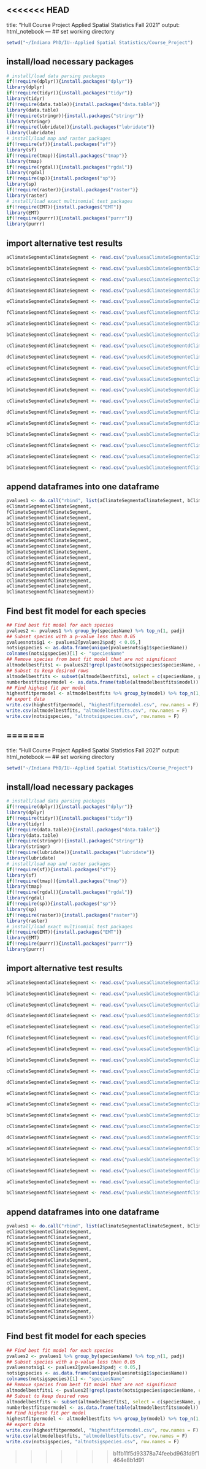 <<<<<<< HEAD
---
title: "Hull Course Project Applied Spatial Statistics Fall 2021"
output: html_notebook
---
## set working directory
```r
setwd("~/Indiana PhD/IU--Applied Spatial Statistics/Course_Project")
```

## install/load necessary packages
```r
# install/load data parsing packages
if(!require(dplyr)){install.packages("dplyr")}
library(dplyr)
if(!require(tidyr)){install.packages("tidyr")}
library(tidyr)
if(!require(data.table)){install.packages("data.table")}
library(data.table)
if(!require(stringr)){install.packages("stringr")}
library(stringr)
if(!require(lubridate)){install.packages("lubridate")}
library(lubridate)
# install/load map and raster packages
if(!require(sf)){install.packages("sf")}
library(sf)
if(!require(tmap)){install.packages("tmap")}
library(tmap)
if(!require(rgdal)){install.packages("rgdal")}
library(rgdal)
if(!require(sp)){install.packages("sp")}
library(sp)
if(!require(raster)){install.packages("raster")}
library(raster)
# install/load exact multinomial test packages
if(!require(EMT)){install.packages("EMT")}
library(EMT)
if(!require(purrr)){install.packages("purrr")}
library(purrr)
```

## import alternative test results
```r
aClimateSegmentaClimateSegment <- read.csv("pvaluesaClimateSegmentaClimateSegment.csv", header = T)

bClimateSegmentbClimateSegment <- read.csv("pvaluesbClimateSegmentbClimateSegment.csv", header = T)

cClimateSegmentcClimateSegment <- read.csv("pvaluescClimateSegmentcClimateSegment.csv", header = T)

dClimateSegmentdClimateSegment <- read.csv("pvaluesdClimateSegmentdClimateSegment.csv", header = T)

eClimateSegmenteClimateSegment <- read.csv("pvalueseClimateSegmenteClimateSegment.csv", header = T)

fClimateSegmentfClimateSegment <- read.csv("pvaluesfClimateSegmentfClimateSegment.csv", header = T)

aClimateSegmentbClimateSegment <- read.csv("pvaluesaClimateSegmentbClimateSegment.csv", header = T)

bClimateSegmentcClimateSegment <- read.csv("pvaluesbClimateSegmentcClimateSegment.csv", header = T)

cClimateSegmentdClimateSegment <- read.csv("pvaluescClimateSegmentdClimateSegment.csv", header = T)

dClimateSegmenteClimateSegment <- read.csv("pvaluesdClimateSegmenteClimateSegment.csv", header = T)

eClimateSegmentfClimateSegment <- read.csv("pvalueseClimateSegmentfClimateSegment.csv", header = T)

aClimateSegmentcClimateSegment <- read.csv("pvaluesaClimateSegmentcClimateSegment.csv", header = T)

bClimateSegmentdClimateSegment <- read.csv("pvaluesbClimateSegmentdClimateSegment.csv", header = T)

cClimateSegmenteClimateSegment <- read.csv("pvaluescClimateSegmenteClimateSegment.csv", header = T)

dClimateSegmentfClimateSegment <- read.csv("pvaluesdClimateSegmentfClimateSegment.csv", header = T)

aClimateSegmentdClimateSegment <- read.csv("pvaluesaClimateSegmentdClimateSegment.csv", header = T)

bClimateSegmenteClimateSegment <- read.csv("pvaluesbClimateSegmenteClimateSegment.csv", header = T)

cClimateSegmentfClimateSegment <- read.csv("pvaluescClimateSegmentfClimateSegment.csv", header = T)

aClimateSegmenteClimateSegment <- read.csv("pvaluesaClimateSegmenteClimateSegment.csv", header = T)

bClimateSegmentfClimateSegment <- read.csv("pvaluesbClimateSegmentfClimateSegment.csv", header = T)
```

## append dataframes into one dataframe
```r
pvalues1 <- do.call("rbind", list(aClimateSegmentaClimateSegment, bClimateSegmentbClimateSegment, cClimateSegmentcClimateSegment, dClimateSegmentdClimateSegment, 
eClimateSegmenteClimateSegment, 
fClimateSegmentfClimateSegment, 
aClimateSegmentbClimateSegment, 
bClimateSegmentcClimateSegment, 
cClimateSegmentdClimateSegment, 
dClimateSegmenteClimateSegment, 
eClimateSegmentfClimateSegment, 
aClimateSegmentcClimateSegment, 
bClimateSegmentdClimateSegment, 
cClimateSegmenteClimateSegment, 
dClimateSegmentfClimateSegment, 
aClimateSegmentdClimateSegment, 
bClimateSegmenteClimateSegment, 
cClimateSegmentfClimateSegment, 
aClimateSegmenteClimateSegment, 
bClimateSegmentfClimateSegment))
```

## Find best fit model for each species
```r
## Find best fit model for each species
pvalues2 <- pvalues1 %>% group_by(speciesName) %>% top_n(1, padj)
## Subset species with a p-value less than 0.05
pvaluesnotsig1 <- pvalues2[pvalues2$padj < 0.05,]
notsigspecies <- as.data.frame(unique(pvaluesnotsig1$speciesName))
colnames(notsigspecies)[1] <- "speciesName"
## Remove species from best fit model that are not significant
altmodelbestfits1 <- pvalues2[!grepl(paste(notsigspecies$speciesName, collapse="|"), pvalues2$speciesName),]
## Subset to keep desired rows
altmodelbestfits <- subset(altmodelbestfits1, select = c(speciesName, padj, model))
numberbestfitspermodel <- as.data.frame(table(altmodelbestfits$model))
## Find highest fit per model
highestfitpermodel <- altmodelbestfits %>% group_by(model) %>% top_n(1, padj)
## export data
write.csv(highestfitpermodel, "highestfitpermodel.csv", row.names = F)
write.csv(altmodelbestfits, "altmodelbestfits.csv", row.names = F)
write.csv(notsigspecies, "altnotsigspecies.csv", row.names = F)
```





=======
---
title: "Hull Course Project Applied Spatial Statistics Fall 2021"
output: html_notebook
---
## set working directory
```r
setwd("~/Indiana PhD/IU--Applied Spatial Statistics/Course_Project")
```

## install/load necessary packages
```r
# install/load data parsing packages
if(!require(dplyr)){install.packages("dplyr")}
library(dplyr)
if(!require(tidyr)){install.packages("tidyr")}
library(tidyr)
if(!require(data.table)){install.packages("data.table")}
library(data.table)
if(!require(stringr)){install.packages("stringr")}
library(stringr)
if(!require(lubridate)){install.packages("lubridate")}
library(lubridate)
# install/load map and raster packages
if(!require(sf)){install.packages("sf")}
library(sf)
if(!require(tmap)){install.packages("tmap")}
library(tmap)
if(!require(rgdal)){install.packages("rgdal")}
library(rgdal)
if(!require(sp)){install.packages("sp")}
library(sp)
if(!require(raster)){install.packages("raster")}
library(raster)
# install/load exact multinomial test packages
if(!require(EMT)){install.packages("EMT")}
library(EMT)
if(!require(purrr)){install.packages("purrr")}
library(purrr)
```

## import alternative test results
```r
aClimateSegmentaClimateSegment <- read.csv("pvaluesaClimateSegmentaClimateSegment.csv", header = T)

bClimateSegmentbClimateSegment <- read.csv("pvaluesbClimateSegmentbClimateSegment.csv", header = T)

cClimateSegmentcClimateSegment <- read.csv("pvaluescClimateSegmentcClimateSegment.csv", header = T)

dClimateSegmentdClimateSegment <- read.csv("pvaluesdClimateSegmentdClimateSegment.csv", header = T)

eClimateSegmenteClimateSegment <- read.csv("pvalueseClimateSegmenteClimateSegment.csv", header = T)

fClimateSegmentfClimateSegment <- read.csv("pvaluesfClimateSegmentfClimateSegment.csv", header = T)

aClimateSegmentbClimateSegment <- read.csv("pvaluesaClimateSegmentbClimateSegment.csv", header = T)

bClimateSegmentcClimateSegment <- read.csv("pvaluesbClimateSegmentcClimateSegment.csv", header = T)

cClimateSegmentdClimateSegment <- read.csv("pvaluescClimateSegmentdClimateSegment.csv", header = T)

dClimateSegmenteClimateSegment <- read.csv("pvaluesdClimateSegmenteClimateSegment.csv", header = T)

eClimateSegmentfClimateSegment <- read.csv("pvalueseClimateSegmentfClimateSegment.csv", header = T)

aClimateSegmentcClimateSegment <- read.csv("pvaluesaClimateSegmentcClimateSegment.csv", header = T)

bClimateSegmentdClimateSegment <- read.csv("pvaluesbClimateSegmentdClimateSegment.csv", header = T)

cClimateSegmenteClimateSegment <- read.csv("pvaluescClimateSegmenteClimateSegment.csv", header = T)

dClimateSegmentfClimateSegment <- read.csv("pvaluesdClimateSegmentfClimateSegment.csv", header = T)

aClimateSegmentdClimateSegment <- read.csv("pvaluesaClimateSegmentdClimateSegment.csv", header = T)

bClimateSegmenteClimateSegment <- read.csv("pvaluesbClimateSegmenteClimateSegment.csv", header = T)

cClimateSegmentfClimateSegment <- read.csv("pvaluescClimateSegmentfClimateSegment.csv", header = T)

aClimateSegmenteClimateSegment <- read.csv("pvaluesaClimateSegmenteClimateSegment.csv", header = T)

bClimateSegmentfClimateSegment <- read.csv("pvaluesbClimateSegmentfClimateSegment.csv", header = T)
```

## append dataframes into one dataframe
```r
pvalues1 <- do.call("rbind", list(aClimateSegmentaClimateSegment, bClimateSegmentbClimateSegment, cClimateSegmentcClimateSegment, dClimateSegmentdClimateSegment, 
eClimateSegmenteClimateSegment, 
fClimateSegmentfClimateSegment, 
aClimateSegmentbClimateSegment, 
bClimateSegmentcClimateSegment, 
cClimateSegmentdClimateSegment, 
dClimateSegmenteClimateSegment, 
eClimateSegmentfClimateSegment, 
aClimateSegmentcClimateSegment, 
bClimateSegmentdClimateSegment, 
cClimateSegmenteClimateSegment, 
dClimateSegmentfClimateSegment, 
aClimateSegmentdClimateSegment, 
bClimateSegmenteClimateSegment, 
cClimateSegmentfClimateSegment, 
aClimateSegmenteClimateSegment, 
bClimateSegmentfClimateSegment))
```

## Find best fit model for each species
```r
## Find best fit model for each species
pvalues2 <- pvalues1 %>% group_by(speciesName) %>% top_n(1, padj)
## Subset species with a p-value less than 0.05
pvaluesnotsig1 <- pvalues2[pvalues2$padj < 0.05,]
notsigspecies <- as.data.frame(unique(pvaluesnotsig1$speciesName))
colnames(notsigspecies)[1] <- "speciesName"
## Remove species from best fit model that are not significant
altmodelbestfits1 <- pvalues2[!grepl(paste(notsigspecies$speciesName, collapse="|"), pvalues2$speciesName),]
## Subset to keep desired rows
altmodelbestfits <- subset(altmodelbestfits1, select = c(speciesName, padj, model))
numberbestfitspermodel <- as.data.frame(table(altmodelbestfits$model))
## Find highest fit per model
highestfitpermodel <- altmodelbestfits %>% group_by(model) %>% top_n(1, padj)
## export data
write.csv(highestfitpermodel, "highestfitpermodel.csv", row.names = F)
write.csv(altmodelbestfits, "altmodelbestfits.csv", row.names = F)
write.csv(notsigspecies, "altnotsigspecies.csv", row.names = F)
```





>>>>>>> b1fb11f5d93378a74feebd963fd9f1464e8b1d91
